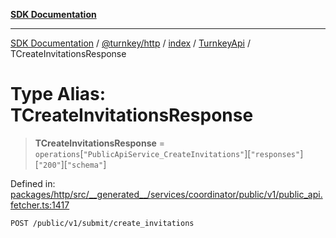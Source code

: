 [**SDK Documentation**](../../../../../../README.mdx)

***

[SDK Documentation](../../../../../../packages.mdx) / [@turnkey/http](../../../../README.mdx) / [index](../../../README.mdx) / [TurnkeyApi](../README.mdx) / TCreateInvitationsResponse

# Type Alias: TCreateInvitationsResponse

> **TCreateInvitationsResponse** = `operations`\[`"PublicApiService_CreateInvitations"`\]\[`"responses"`\]\[`"200"`\]\[`"schema"`\]

Defined in: [packages/http/src/\_\_generated\_\_/services/coordinator/public/v1/public\_api.fetcher.ts:1417](https://github.com/tkhq/sdk/blob/078f5423e923fbd1d7fd39440402d7f01d09c3d0/packages/http/src/__generated__/services/coordinator/public/v1/public_api.fetcher.ts#L1417)

`POST /public/v1/submit/create_invitations`
